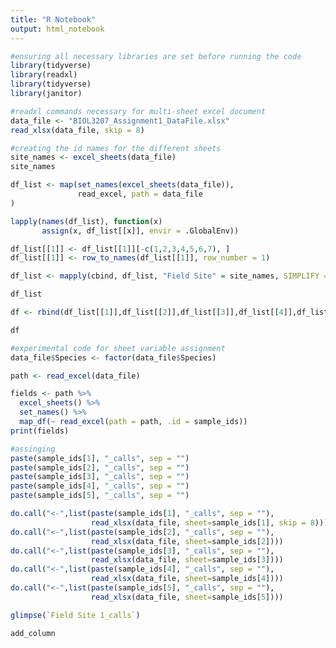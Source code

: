 ```yaml
---
title: "R Notebook"
output: html_notebook
---
```


```r
#ensuring all necessary libraries are set before running the code
library(tidyverse)
library(readxl)
library(tidyverse)
library(janitor)
```

```r
#readxl commands necessary for multi-sheet excel document
data_file <- "BIOL3207_Assignment1_DataFile.xlsx"
read_xlsx(data_file, skip = 8)
```

```r
#creating the id names for the different sheets
site_names <- excel_sheets(data_file)
site_names
```

```r
df_list <- map(set_names(excel_sheets(data_file)),
               read_excel, path = data_file
)

lapply(names(df_list), function(x)
       assign(x, df_list[[x]], envir = .GlobalEnv))

df_list[[1]] <- df_list[[1]][-c(1,2,3,4,5,6,7), ]
df_list[[1]] <- row_to_names(df_list[[1]], row_number = 1)

df_list <- mapply(cbind, df_list, "Field Site" = site_names, SIMPLIFY = F)

df_list

df <- rbind(df_list[[1]],df_list[[2]],df_list[[3]],df_list[[4]],df_list[[5]])

df
```

```r
#experimental code for sheet variable assignment
data_file$Species <- factor(data_file$Species)

path <- read_excel(data_file)

fields <- path %>%
  excel_sheets() %>%
  set_names() %>%
  map_df(~ read_excel(path = path, .id = sample_ids))
print(fields)
```


```r
#assinging
paste(sample_ids[1], "_calls", sep = "")
paste(sample_ids[2], "_calls", sep = "")
paste(sample_ids[3], "_calls", sep = "")
paste(sample_ids[4], "_calls", sep = "")
paste(sample_ids[5], "_calls", sep = "")

do.call("<-",list(paste(sample_ids[1], "_calls", sep = ""),
                  read_xlsx(data_file, sheet=sample_ids[1], skip = 8)))
do.call("<-",list(paste(sample_ids[2], "_calls", sep = ""),
                  read_xlsx(data_file, sheet=sample_ids[2])))
do.call("<-",list(paste(sample_ids[3], "_calls", sep = ""),
                  read_xlsx(data_file, sheet=sample_ids[3])))
do.call("<-",list(paste(sample_ids[4], "_calls", sep = ""),
                  read_xlsx(data_file, sheet=sample_ids[4])))
do.call("<-",list(paste(sample_ids[5], "_calls", sep = ""),
                  read_xlsx(data_file, sheet=sample_ids[5])))

glimpse(`Field Site 1_calls`)
```

```r
add_column
```












